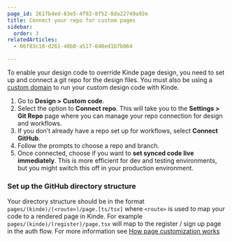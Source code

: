```yaml
---
page_id: 261fb4ed-83e5-4f92-8f52-8da22749a92e
title: Connect your repo for custom pages
sidebar:
  order: 3
relatedArticles:
  - 66f83c18-d261-48b8-a517-648ed1b7b064

---
```


To enable your design code to override Kinde page design, you need to set up and connect a git repo for the design files. You must also be using a [custom domain](/build/domains/pointing-your-domain/) to run your custom design code with Kinde.

1. Go to **Design > Custom code**.
2. Select the option to **Connect repo**. This will take you to the **Settings > Git Repo** page where you can manage your repo connection for design and workflows.
3. If you don’t already have a repo set up for workflows, select **Connect GitHub**. 
4. Follow the prompts to choose a repo and branch. 
5. Once connected, choose if you want to **set synced code live immediately**. This is more efficient for dev and testing environments, but you might switch this off in your production environment.

### Set up the GitHub directory structure

Your directory structure should be in the format `pages/(kinde)/(<route>)/page.[ts/tsx]` where `<route>` is used to map your code to a rendered page in Kinde. For example `pages/(kinde)/(register)/page.tsx` will map to the register / sign up page in the auth flow. For more information see [How page customization works](/design/design-with-code/page-customization/)
